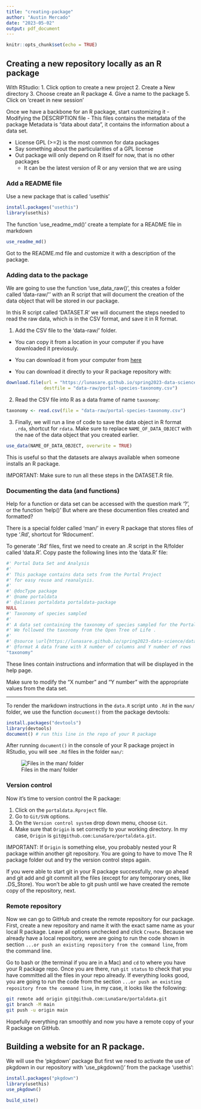 ```yaml
---
title: "creating-package"
author: "Austin Mercado"
date: "2023-05-02"
output: pdf_document
---
```


```r
knitr::opts_chunk$set(echo = TRUE)
```

## Creating a new repository locally as an R package

With RStudio:
1. Click option to create a new project
2. Create a New directory
3. Choose create an R package
4. Give a name to the package
5. Click on 'creaet in new session'

Once we have a backbone for an R package, start customizing it 
- Modifying the DESCRIPTION file
- This files contains the metadata of the package
Metadata is "data about data", it contains the information about a data set.

- License GPL (>=2) is the most common for data packages
- Say something about the particularities of a GPL license
- Out package will only depend on R itself for now, that is no other packages 
  - It can be the latest version of R or any version that we are using
  
  
### Add a README file

Use a new package that is called 'usethis'

```r
install.packages("usethis")
library(usethis)
```
The function 'use_readme_md()' create a template for a README file in markdown
```r
use_readme_md()
```

Got to the README.md file and customize it with a description of the package.

### Adding data to the package

We are going to use the function 'use_data_raw()', this creates a folder called 'data-raw/'' with an R script that will document the creation of the data object that will be stored in our package. 

In this R script called 'DATASET.R' we will document the steps needed to read the raw data, which is in the CSV format, and save it in R format.

1. Add the CSV file to the 'data-raw/' folder.
  - You can copy it from a location in your computer if you have downloaded it previosuly. 
  - You can download it from your computer from [here](http://lunasare.github.io/spring2023-data-science/data/portal-species-taxonomy.csv)
  
  - You can download it directly to your R package repository with:
  
```r
download.file(url = "https://lunasare.github.io/spring2023-data-science/data/portal-species-taxonomy.csv",
              destfile = "data-raw/portal-species-taxonomy.csv")
```

2. Read the CSV file into R as a data frame of name `taxonomy`:
```r
taxonomy <- read.csv(file = "data-raw/portal-species-taxonomy.csv")
```

3. Finally, we will run a line of code to save the data object in R format `.rda`, shortcut for `rdata`. Make sure to replace `NAME_OF_DATA_OBJECT` with the nae of the data object that you created earlier.
```r
use_data(NAME_OF_DATA_OBJECT, overwrite = TRUE)
```
  
This is useful so that the datasets are always available when someone installs an R package.

IMPORTANT: Make sure to run all these steps in the DATASET.R file. 

### Documenting the data (and functions)

Help for a function or data set can be accessed with the question mark '?', or the function 'help()'
But where are these documention files created and formatted?

There is a special folder called 'man/' in every R package that stores files of type '.Rd', shortcut for 'Rdocument'.

To generate '.Rd' files, first we need to create an .R script in the R/folder called 'data.R'. Copy paste the following lines into the 'data.R' file:

```r
#' Portal Data Set and Analysis
#'
#' This package contains data sets from the Portal Project
#' for easy reuse and reanalysis.
#'
#' @docType package
#' @name portaldata
#' @aliases portaldata portaldata-package
NULL
#' Taxonomy of species sampled
#'
#' A data set containing the taxonomy of species sampled for the Portal Project Data.
#' We followed the taxonomy from the Open Tree of Life .
#'
#' @source \url{https://lunasare.github.io/spring2023-data-science/data/portal-species-taxonomy.csv}
#' @format A data frame with X number of columns and Y number of rows
"taxonomy"
```

These lines contain instructions and information that will be displayed in the help page.

Make sure to modify the "X number" and "Y number" with the appropriate values from the data set.

---

To render the markdown instructions in the `data.R` script unto `.Rd` in the `man/` folder, we use the function `document()` from the package devtools:

```r
install.packages("devtools")
library(devtools)
document() # run this line in the repo of your R package
```

After running `document()` in the console of your R package project in RStudio, you will see `.Rd` files in the folder `man/`:

![Files in the man/ folder](../figs/man-folder.png)

### Version control

Now it's time to version control the R package:

1. Click on the `portaldata.Rproject` file.
2. Go to `Git/SVN` options.
3. On the `Version control system` drop down menu, choose `Git`.
4. Make sure that `Origin` is set correctly to your working directory. In my case, `Origin` is `git@github.com:LunaSare/portaldata.git`.

IMPORTANT: If `Origin` is something else, you probably nested your R package within another git repository. You are going to have to move The R package folder out and try the version control steps again.

If you were able to start git in your R package successfully, now go ahead and git add and git commit all the files (except for any temporary ones, like .DS_Store).
You won't be able to git push until we have created the remote copy of the repository, next.

### Remote repository

Now we can go to GitHub and create the remote repository for our package.
First, create a new repository and name it with the exact same name as your local R package. Leave all options unchecked and click `Create`.
Because we already have a local repository, were are going to run the code shown in section `...or push an existing repository from the command line`, from the command line.

Go to bash or (the terminal if you are in a Mac) and `cd` to where you have your R package repo. Once you are there, run `git status` to check that you have committed all the files in your repo already. If everything looks good, you are going to run the code from the section `...or push an existing repository from the command line`, in my case, it looks like the following:
```bash
git remote add origin git@github.com:LunaSare/portaldata.git
git branch -M main
git push -u origin main
```
Hopefully everything ran smoothly and now you have a remote copy of your R package on GitHub.

## Building a website for an R package.

We will use the 'pkgdown' package
But first we need to activate the use of pkgdown in our repository with 'use_pkgdown()' from the package 'usethis':

```r
install.packages("pkgdown")
library(usethis)
use_pkgdown()
```

```r
build_site()
```


